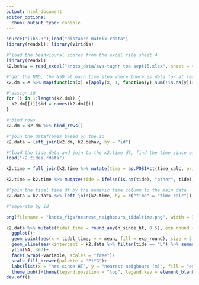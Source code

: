 ```yaml
---
output: html_document
editor_options: 
  chunk_output_type: console
---
```


```r
source("libs.R");load("distance_matrix.rdata")
library(readxl); library(viridis)
```

```r
#'load the beahvioural scores from the excel file sheet 4
library(readxl)
k2.behav = read_excel("knots_data/eva-tagnr toa sept15.xlsx", sheet = 4) %>% mutate(id = as.character(tagnr), exp = as.numeric(exp))
```

```r
#'get the NND, the N5D at each time step where there is data for at least one bird, ie, the whole row is not NA.
k2.dm = e %>% map(function(x) x[apply(x, 1, function(y) sum(!is.na(y))>0),] %>%  mutate(time = k2.time$time_calc[apply(x, 1, function(y) sum(!is.na(y))>0)]) %>% melt(id.vars = "time") %>% group_by(time) %>% summarise(nnd = min(sort(value)), n5d = mean(head(sort(value)))))
```

```r
#'assign id
for (i in 1:length(k2.dm)) {
  k2.dm[[i]]$id = names(k2.dm)[i]  
}

#'bind rows
k2.dm = k2.dm %>% bind_rows()
```

```r
#'join the dataframes based on the id
k2.data = left_join(k2.dm, k2.behav, by = "id")
```

```r
#'load the tide data and join to the k2.time df, find the time since each tide
load("k2.tides.rdata")

k2.time = full_join(k2.time %>% mutate(time = as.POSIXct(time_calc, origin = "1970-01-01", tz = "CEST")), tide, by = "time") %>% arrange(time)

k2.time = k2.time %>% mutate(tide = ifelse(is.na(tide), "other", tide), high = cumsum(tide == "H")) %>% group_by(high) %>% mutate(h_since_ht = as.numeric(time - time[1])/3600)
```

```r
#'join the tidal time df by the numeric time column to the main data
k2.data = k2.data %>% left_join(k2.time, by = c("time" = "time_calc"))
```


```r
#'separate by id

png(filename = "knots_figs/nearest_neighbours_tidaltime.png", width = 3200, height = 1600,res = 300)

k2.data %>% mutate(tidal_time = round_any(h_since_ht, 0.5), exp_round = as.factor(round_any(exp, 0.2))) %>% melt(id.vars = c("tidal_time", "exp_round"),measure.vars = c("nnd","n5d")) %>% group_by(tidal_time, exp_round, variable) %>% summarise(mean = mean(value)) %>% #dcast(time_round + exp_round ~ variable, mean) %>% 
  ggplot()+
  geom_point(aes(x = tidal_time, y = mean, fill = exp_round), size = 3, shape = 21, position = position_dodge(width = 0.2), col = "transparent")+
  geom_vline(aes(xintercept = k2.data %>% filter(tide == "L") %>% summarise(h = mean(h_since_ht)) %>% .$h), col = "red")+
  ylim(NA, 3e3)+
  facet_wrap(~variable, scales = "free")+
  scale_fill_brewer(palette = "PiYG")+
  labs(list(x = "hrs since HT", y = "nearest neigbours (m)", fill = "explore_score"))+
  theme_pub()+theme(legend.position = "top", legend.key = element_blank())
dev.off()
```

